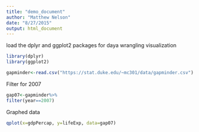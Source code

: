```yaml
---
title: "demo_document"
author: "Matthew Nelson"
date: "8/27/2015"
output: html_document
---
```

load the dplyr and ggplot2 packages for daya wrangling visualization

```r
library(dplyr)
library(ggplot2)
```

```r
gapminder<-read.csv("https://stat.duke.edu/~mc301/data/gapminder.csv")
```
Filter for 2007
```r
gap07<-gapminder%>%
filter(year==2007)
```
Graphed data
```r
qplot(x=gdpPercap, y=lifeExp, data=gap07)
```





